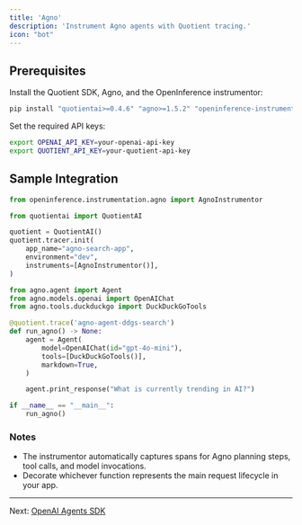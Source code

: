 ```yaml
---
title: 'Agno'
description: 'Instrument Agno agents with Quotient tracing.'
icon: "bot"
---
```


## Prerequisites

Install the Quotient SDK, Agno, and the OpenInference instrumentor:

```bash
pip install "quotientai>=0.4.6" "agno>=1.5.2" "openinference-instrumentation-agno==0.1.10"
```

Set the required API keys:

```bash
export OPENAI_API_KEY=your-openai-api-key
export QUOTIENT_API_KEY=your-quotient-api-key
```

## Sample Integration

```python quotient_trace_agno.py
from openinference.instrumentation.agno import AgnoInstrumentor

from quotientai import QuotientAI

quotient = QuotientAI()
quotient.tracer.init(
    app_name="agno-search-app",
    environment="dev",
    instruments=[AgnoInstrumentor()],
)

from agno.agent import Agent
from agno.models.openai import OpenAIChat
from agno.tools.duckduckgo import DuckDuckGoTools

@quotient.trace('agno-agent-ddgs-search')
def run_agno() -> None:
    agent = Agent(
        model=OpenAIChat(id="gpt-4o-mini"),
        tools=[DuckDuckGoTools()],
        markdown=True,
    )

    agent.print_response("What is currently trending in AI?")

if __name__ == "__main__":
    run_agno()
```

### Notes

* The instrumentor automatically captures spans for Agno planning steps, tool calls, and model invocations.
* Decorate whichever function represents the main request lifecycle in your app.

---

Next: [OpenAI Agents SDK](./openai-agents-sdk)
